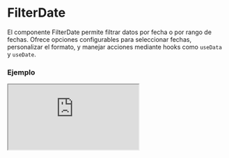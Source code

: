 # FilterDate

El componente FilterDate permite filtrar datos por fecha o por rango de fechas. Ofrece opciones configurables para seleccionar fechas, personalizar el formato, y manejar acciones mediante hooks como `useData` y `useDate`.


### Ejemplo

<Iframe
  minHeightIframe="30dvh"
  src="https://fenextjs-component-storybook.vercel.app/iframe.html?args=&id=filter-date--index&viewMode=story"
/>

### Importación

Para importar el componente FilterDate, se puede hacer desde fenextjs

```tsx copy
import { FilterDate } from "fenextjs";
```

### Parámetros

| Parámetro           | Tipo                                                                        | Requerido | Default              | Descripcion                                                                  |
| ------------------- | --------------------------------------------------------------------------- | --------- | -------------------- | ---------------------------------------------------------------------------- |
| nameFilter          | string                                                                      | no        | undefined            | Nombre único para el filtro, utilizado en el contexto global.                |
| defaultValue        | FilterDateDataProps                                                         | no        | \{\}                 | Valor inicial del filtro de fecha, incluyendo tipo, fecha o rango de fechas. |
| onChange            | (data: FilterDateDataProps) =\> void                                        | no        | undefined            | Función que se ejecuta cuando cambia el valor del filtro de fecha.           |
| formatDateOption    | FenextjsDateFormatOptions                                                   | no        | \{\}                 | Opciones de formato para mostrar las fechas seleccionadas.                   |
| textValue           | string                                                                      | no        | 'Filtrar por fecha:' | Texto principal que describe el propósito del filtro.                        |
| textFilterByDate    | string                                                                      | no        | 'Filtar por fecha'   | Texto que se muestra para la opción de filtro por fecha.                     |
| textFilterByRange   | string                                                                      | no        | 'Filtar por rango'   | Texto que se muestra para la opción de filtro por rango de fechas.           |
| textBtnToday        | string                                                                      | no        | 'Hoy'                | Texto del botón para seleccionar la fecha actual.                            |
| textBtnWeek         | string                                                                      | no        | 'Esta Semana'        | Texto del botón para seleccionar la semana actual.                           |
| iconTrash           | ReactNode                                                                   | no        | \<SvgTrash /\>       | Icono que se muestra como indicador para eliminar filtros.                   |
| extraListBtn        | (data: ReturnType\<typeof useData\<FilterDateDataProps\>\>) =\> ReactNode[] | no        | []                   | Lista de botones personalizados que se pueden agregar dinámicamente.         |
| nMonthShow          | number                                                                      | no        | 2                    | Número de meses visibles en el calendario.                                   |
| className           | string                                                                      | no        | ''                   | Clase CSS para personalizar el contenedor principal.                         |
| classNameDropDown   | DropDownClassProps                                                          | no        | \{\}                 | Clase CSS para personalizar el menú desplegable.                             |
| classNameCollapse   | InputCalendarClassProps                                                     | no        | \{\}                 | Clase CSS para personalizar el calendario desplegable.                       |
| classNameBtnToday   | ButtonClassProps                                                            | no        | \{\}                 | Clase CSS para personalizar el botón 'Hoy'.                                  |
| classNameBtnWeek    | ButtonClassProps                                                            | no        | \{\}                 | Clase CSS para personalizar el botón 'Esta Semana'.                          |
| classNameTextValue  | Pick\<TextProps, 'tag' \| 'className'\>                                     | no        | \{\}                 | Clase CSS para personalizar el texto principal.                              |
| classNameTextSwich  | Pick\<TextProps, 'tag' \| 'className'\>                                     | no        | \{\}                 | Clase CSS para personalizar los textos de los interruptores.                 |
| classNameInputSwich | InputSwichClassProps                                                        | no        | \{\}                 | Clase CSS para personalizar los interruptores.                               |
| classNameContentTop | string                                                                      | no        | ''                   | Clase CSS para personalizar el contenedor superior del contenido.            |
| classNameLabelSwich | string                                                                      | no        | ''                   | Clase CSS para personalizar las etiquetas de los interruptores.              |
| classNameClear      | string                                                                      | no        | ''                   | Clase CSS para personalizar el icono de limpiar filtros.                     |

### Storybook

Para ver el storybook del componente lo puede hacer con este [link](https://fenextjs-component-storybook.vercel.app/?path=/story/filter-date--index)

### Usos

- Básico

```tsx copy
<FilterDate />
```

- Con valores iniciales

```tsx copy
<FilterDate
  defaultValue={{ type: "range", dateRange: [new Date(), new Date()] }}
/>
```

- Con botón extra

```tsx copy
<FilterDate extraListBtn={[({ data }) => <button>Extra</button>]} />
```

- Con formato personalizado

```tsx copy
<FilterDate
  formatDateOption={{
    weekday: "long",
    year: "numeric",
    month: "long",
    day: "numeric",
  }}
/>
```
